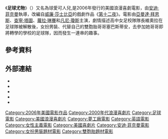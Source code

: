 {{Infobox film
| name           = 足球尤物
| original_name  = ''She's the Man''
| image          = She's the man poster.jpg
| caption        = 
| director       = [[安迪·菲克曼|安迪·菲克曼]]
| producer       = 勞倫·舒勒·唐納<br>湯姆·羅森堡<br>蓋瑞·盧切西
| screenplay     = 凱倫·麥庫拉·盧茨<br>克斯登·史密斯
| based on       = {{based_on|[[第十二夜_(戲劇)|第十二夜]]|[[威廉·莎士比亞|威廉·莎士比亞]]}}
| starring       = [[亞曼達·拜恩斯|亞曼達·拜恩斯]]<br>[[查寧·塔圖|查寧·塔圖]]<br>[[蘿拉·琳賽|蘿拉·琳賽]]<br>[[大衛·克羅斯|大衛·克羅斯]]<br>[[凡尼·瓊斯|凡尼·瓊斯]]<br>[[愛麗絲·布瑞肯利吉|愛麗絲·布瑞肯利吉]]<br>[[詹姆斯·奇里克|詹姆斯·奇里克]]<br>[[羅伯·霍夫曼|羅伯·霍夫曼]]<br>[[強納森·薩多斯基|強納森·薩多斯基]]
| music          = [[王宗賢_(作曲家)|王宗賢]]
| cinematography = [[格雷格·加德納|格雷格·加德納]]
| editing        = 麥可·傑布羅
| studio         = [[湖景娛樂|湖景娛樂]]
| distributor    = [[夢工廠|夢工廠]]
| released       = {{Film date|2006|03|17}}
| runtime        = 105分鐘
| country        = {{美國電影產地}}
| language       = 英語
| budget         = 20,000,000.00美元
| gross          = 57,194,667.00美元<ref name="BoxOfficeMojo">{{cite web |url=http://www.boxofficemojo.com/movies/?id=shestheman.htm |title=She's the Man (2006) |work=[[Box_Office_Mojo|Box Office Mojo]] |publisher=[[IMDb|IMDb]] |accessdate=2008-10-24 |archive-date=2012-10-19 |archive-url=https://www.webcitation.org/6BWBCrZCC?url=http://www.boxofficemojo.com/movies/?id=shestheman.htm |dead-url=no }}</ref>
}}

《'''足球尤物'''》（{{lang-en|''She's the Man''}}）又名為球愛可人兒,是2006年發行的美國浪漫喜劇電影，由[[安迪·菲克曼|安迪·菲克曼]]執導，改編自[[威廉·莎士比亞|威廉·莎士比亞]]的戲劇作品《[[第十二夜_(戲劇)|第十二夜]]》。電影由[[亞曼達·拜恩斯|亞曼達·拜恩斯]]、[[查寧·塔圖|查寧·塔圖]]、[[蘿拉·琳賽|蘿拉·琳賽]]和[[凡尼·瓊斯|凡尼·瓊斯]]主演，劇情描述高中女足校隊隊長維奧拉在足球隊被解散後，女扮男裝、代替自己的雙胞胎哥哥塞巴斯蒂安，去參加她哥哥即將轉學的學校的足球隊，因而發生一連串的趣事。

== 參考資料 ==
{{reflist}}

== 外部連結 ==
* {{Official website|http://www.shestheman-themovie.com}}
* {{IMDb title|0454945|足球尤物}}
* {{Rotten Tomatoes|shes_the_man|足球尤物}}
* {{Metacritic film|shes-the-man|足球尤物}}
* {{Mojo title|shestheman|足球尤物}}

{{安迪·菲克曼}}
{{青少年选择奖最佳喜剧片}}
{{DEFAULTSORT:She's The Man}}
[[Category:2006年美國電影作品|Category:2006年美國電影作品]]
[[Category:2000年代浪漫喜劇片|Category:2000年代浪漫喜劇片]]
[[Category:足球電影|Category:足球電影]]
[[Category:美國浪漫喜劇片|Category:美國浪漫喜劇片]]
[[Category:夢工廠電影|Category:夢工廠電影]]
[[Category:英語電影|Category:英語電影]]
[[Category:女性主義電影|Category:女性主義電影]]
[[Category:美國喜劇片|Category:美國喜劇片]]
[[Category:安迪·菲克曼電影|Category:安迪·菲克曼電影]]
[[Category:女扮男裝題材電影|Category:女扮男裝題材電影]]
[[Category:雙胞胎題材電影|Category:雙胞胎題材電影]]